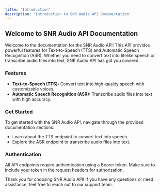 ```yaml
---
title: 'Introduction'
description: 'Introduction to SNR Audio API Documentation'
---
```


## Welcome to SNR Audio API Documentation

Welcome to the documentation for the SNR Audio API! This API provides powerful features for Text-to-Speech (TTS) and Automatic Speech Recognition (ASR). Whether you need to convert text into lifelike speech or transcribe audio files into text, SNR Audio API has got you covered.

### Features

- **Text-to-Speech (TTS):** Convert text into high-quality speech with customizable voices.
- **Automatic Speech Recognition (ASR):** Transcribe audio files into text with high accuracy.

### Get Started

To get started with the SNR Audio API, navigate through the provided documentation sections:

- Learn about the TTS endpoint to convert text into speech.
- Explore the ASR endpoint to transcribe audio files into text.

### Authentication

All API endpoints require authentication using a Bearer token. Make sure to include your token in the request headers for authorization.

Thank you for choosing SNR Audio API! If you have any questions or need assistance, feel free to reach out to our support team.
